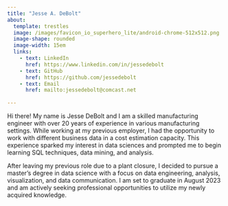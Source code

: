 ```yaml
---
title: "Jesse A. DeBolt"
about: 
  template: trestles
  image: /images/favicon_io_superhero_lite/android-chrome-512x512.png
  image-shape: rounded
  image-width: 15em
  links:
    - text: LinkedIn
      href: https://www.linkedin.com/in/jessedebolt
    - text: GitHub
      href: https://github.com/jessedebolt
    - text: Email
      href: mailto:jessedebolt@comcast.net
        
---
```



Hi there! My name is Jesse DeBolt and I am a skilled manufacturing engineer with over 20 years of experience in various manufacturing settings. While working at my previous employer, I had the opportunity to work with different business data in a cost estimation capacity. This experience sparked my interest in data sciences and prompted me to begin learning SQL techniques, data mining, and analysis.

After leaving my previous role due to a plant closure, I decided to pursue a master’s degree in data science with a focus on data engineering, analysis, visualization, and data communication. I am set to graduate in August 2023 and am actively seeking professional opportunities to utilize my newly acquired knowledge.


